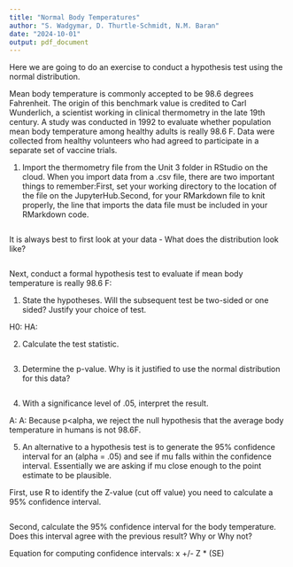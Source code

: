 ```yaml
---
title: "Normal Body Temperatures"
author: "S. Wadgymar, D. Thurtle-Schmidt, N.M. Baran"
date: "2024-10-01"
output: pdf_document
---
```


Here we are going to do an exercise to conduct a hypothesis test using the normal distribution.

Mean body temperature is commonly accepted to be 98.6 degrees Fahrenheit. The origin of this benchmark value is credited to Carl Wunderlich, a scientist working in clinical thermometry in the late 19th century. A study was conducted in 1992 to evaluate whether population mean body temperature among healthy adults is really 98.6 F. Data were collected from healthy volunteers who had agreed to participate in a separate set of vaccine trials. 

1) Import the thermometry file from the Unit 3 folder in RStudio on the cloud. When you import data from a .csv file, there are two important things to remember:First, set your working directory to the location of the file on the JupyterHub.Second, for your RMarkdown file to knit properly, the line that imports the data file must be included in your RMarkdown code.

```r

```

It is always best to first look at your data - What does the distribution look like? 

```r

```

Next, conduct a formal hypothesis test to evaluate if mean body temperature is really 98.6 F:

1. State the hypotheses. Will the subsequent test be two-sided or one sided? Justify your choice of test. 

H0: 
HA: 

2. Calculate the test statistic. 
```r

```


3. Determine the p-value. Why is it justified to use the normal distribution for this data? 

```r

```

4. With a significance level of .05, interpret the result. 

A: A: Because p<alpha, we reject the null hypothesis that the average body temperature in humans is not 98.6F.

5. An alternative to a hypothesis test is to generate the 95% confidence interval for an (alpha = .05) and see if mu falls within the confidence interval. Essentially we are asking if mu close enough to the point estimate to be plausible. 

First, use R to identify the Z-value (cut off value) you need to calculate a 95% confidence interval.
```r

```

Second, calculate the 95% confidence interval for the body temperature. Does this interval agree with the previous result? Why or Why not?

Equation for computing confidence intervals: x +/- Z * (SE)
```r

```





